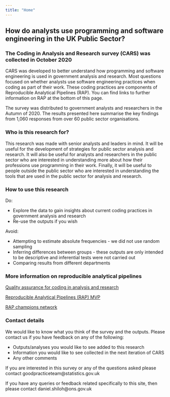 ```yaml
---
title: "Home"
---
```


## How do analysts use programming and software engineering in the UK Public Sector?

### The Coding in Analysis and Research survey (CARS) was collected in October 2020

CARS was developed to better understand how programming and software engineering is used in government analysis and research. Most questions focused on whether analysts use software engineering practices when coding as part of their work. These coding practices are components of Reproducible Analytical Pipelines (RAP). You can find links to further information on RAP at the bottom of this page.

The survey was distributed to government analysts and researchers in the Autumn of 2020. The results presented here summarise the key findings from 1,060 responses from over 60 public sector organisations. 

### Who is this research for?

This research was made with senior analysts and leaders in mind.
It will be useful for the development of strategies for public sector analysis and research.
It will also be useful for analysts and researchers in the public sector who are interested in understanding more about how their professions use programming in their work.
Finally, it will be useful to people outside the public sector who are interested in understanding the tools that are used in the public sector for analysis and research.

### How to use this research

Do:

* Explore the data to gain insights about current coding practices in government analysis and research
* Re-use the outputs if you wish

Avoid:

* Attempting to estimate absolute frequencies - we did not use random sampling
* Inferring differences between groups - these outputs are only intended to be descriptive and inferential tests were not carried out
* Comparing results from different departments

### More information on reproducible analytical pipelines

[Quality assurance for coding in analysis and research](https://best-practice-and-impact.github.io/qa-of-code-guidance/)

[Reproducible Analytical Pipelines (RAP) MVP](https://github.com/best-practice-and-impact/rap_mvp_maturity_guidance/blob/master/Reproducible-Analytical-Pipelines-MVP.md)

[RAP champions network](https://gss.civilservice.gov.uk/about-us/champion-networks/reproducible-analytical-pipeline-rap-champions/)

### Contact details

We would like to know what you think of the survey and the outputs. Please contact us if you have feedback on any of the following:

* Outputs/analyses you would like to see added to this research
* Information you would like to see collected in the next iteration of CARS
* Any other comments

If you are interested in this survey or any of the questions asked please contact goodpracticeteam@statistics.gov.uk

If you have any queries or feedback related specifically to this site, then please contact daniel.shiloh@ons.gov.uk